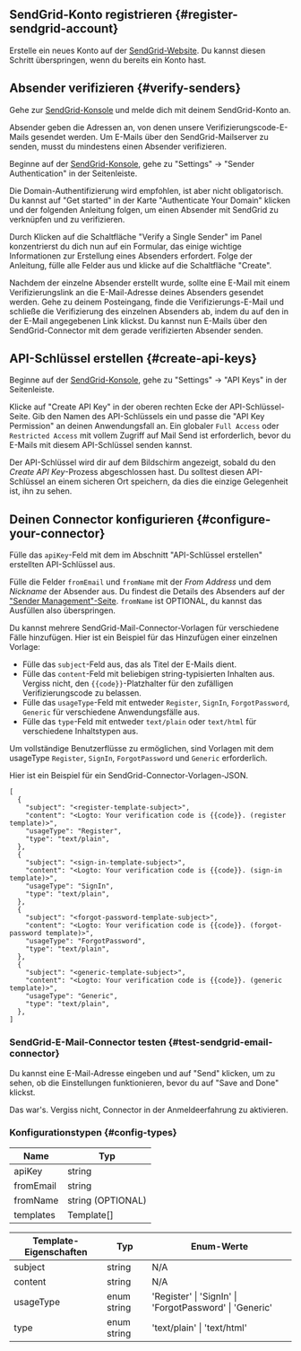## SendGrid-Konto registrieren \{#register-sendgrid-account}

Erstelle ein neues Konto auf der [SendGrid-Website](https://app.sendgrid.com/). Du kannst diesen Schritt überspringen, wenn du bereits ein Konto hast.

## Absender verifizieren \{#verify-senders}

Gehe zur [SendGrid-Konsole](https://app.sendgrid.com/) und melde dich mit deinem SendGrid-Konto an.

Absender geben die Adressen an, von denen unsere Verifizierungscode-E-Mails gesendet werden. Um E-Mails über den SendGrid-Mailserver zu senden, musst du mindestens einen Absender verifizieren.

Beginne auf der [SendGrid-Konsole](https://app.sendgrid.com/), gehe zu "Settings" -> "Sender Authentication" in der Seitenleiste.

Die Domain-Authentifizierung wird empfohlen, ist aber nicht obligatorisch. Du kannst auf "Get started" in der Karte "Authenticate Your Domain" klicken und der folgenden Anleitung folgen, um einen Absender mit SendGrid zu verknüpfen und zu verifizieren.

Durch Klicken auf die Schaltfläche "Verify a Single Sender" im Panel konzentrierst du dich nun auf ein Formular, das einige wichtige Informationen zur Erstellung eines Absenders erfordert. Folge der Anleitung, fülle alle Felder aus und klicke auf die Schaltfläche "Create".

Nachdem der einzelne Absender erstellt wurde, sollte eine E-Mail mit einem Verifizierungslink an die E-Mail-Adresse deines Absenders gesendet werden. Gehe zu deinem Posteingang, finde die Verifizierungs-E-Mail und schließe die Verifizierung des einzelnen Absenders ab, indem du auf den in der E-Mail angegebenen Link klickst. Du kannst nun E-Mails über den SendGrid-Connector mit dem gerade verifizierten Absender senden.

## API-Schlüssel erstellen \{#create-api-keys}

Beginne auf der [SendGrid-Konsole](https://app.sendgrid.com/), gehe zu "Settings" -> "API Keys" in der Seitenleiste.

Klicke auf "Create API Key" in der oberen rechten Ecke der API-Schlüssel-Seite. Gib den Namen des API-Schlüssels ein und passe die "API Key Permission" an deinen Anwendungsfall an. Ein globaler `Full Access` oder `Restricted Access` mit vollem Zugriff auf Mail Send ist erforderlich, bevor du E-Mails mit diesem API-Schlüssel senden kannst.

Der API-Schlüssel wird dir auf dem Bildschirm angezeigt, sobald du den _Create API Key_-Prozess abgeschlossen hast. Du solltest diesen API-Schlüssel an einem sicheren Ort speichern, da dies die einzige Gelegenheit ist, ihn zu sehen.

## Deinen Connector konfigurieren \{#configure-your-connector}

Fülle das `apiKey`-Feld mit dem im Abschnitt "API-Schlüssel erstellen" erstellten API-Schlüssel aus.

Fülle die Felder `fromEmail` und `fromName` mit der _From Address_ und dem _Nickname_ der Absender aus. Du findest die Details des Absenders auf der ["Sender Management"-Seite](https://mc.sendgrid.com/senders). `fromName` ist OPTIONAL, du kannst das Ausfüllen also überspringen.

Du kannst mehrere SendGrid-Mail-Connector-Vorlagen für verschiedene Fälle hinzufügen. Hier ist ein Beispiel für das Hinzufügen einer einzelnen Vorlage:

- Fülle das `subject`-Feld aus, das als Titel der E-Mails dient.
- Fülle das `content`-Feld mit beliebigen string-typisierten Inhalten aus. Vergiss nicht, den `{{code}}`-Platzhalter für den zufälligen Verifizierungscode zu belassen.
- Fülle das `usageType`-Feld mit entweder `Register`, `SignIn`, `ForgotPassword`, `Generic` für verschiedene Anwendungsfälle aus.
- Fülle das `type`-Feld mit entweder `text/plain` oder `text/html` für verschiedene Inhaltstypen aus.

Um vollständige Benutzerflüsse zu ermöglichen, sind Vorlagen mit dem usageType `Register`, `SignIn`, `ForgotPassword` und `Generic` erforderlich.

Hier ist ein Beispiel für ein SendGrid-Connector-Vorlagen-JSON.

```jsonc
[
  {
    "subject": "<register-template-subject>",
    "content": "<Logto: Your verification code is {{code}}. (register template)>",
    "usageType": "Register",
    "type": "text/plain",
  },
  {
    "subject": "<sign-in-template-subject>",
    "content": "<Logto: Your verification code is {{code}}. (sign-in template)>",
    "usageType": "SignIn",
    "type": "text/plain",
  },
  {
    "subject": "<forgot-password-template-subject>",
    "content": "<Logto: Your verification code is {{code}}. (forgot-password template)>",
    "usageType": "ForgotPassword",
    "type": "text/plain",
  },
  {
    "subject": "<generic-template-subject>",
    "content": "<Logto: Your verification code is {{code}}. (generic template)>",
    "usageType": "Generic",
    "type": "text/plain",
  },
]
```

### SendGrid-E-Mail-Connector testen \{#test-sendgrid-email-connector}

Du kannst eine E-Mail-Adresse eingeben und auf "Send" klicken, um zu sehen, ob die Einstellungen funktionieren, bevor du auf "Save and Done" klickst.

Das war's. Vergiss nicht, <MainSiteUrl href="/connectors/email-connectors/#enable-email-sign-up-or-sign-in">Connector in der Anmeldeerfahrung zu aktivieren</MainSiteUrl>.

### Konfigurationstypen \{#config-types}

| Name      | Typ               |
| --------- | ----------------- |
| apiKey    | string            |
| fromEmail | string            |
| fromName  | string (OPTIONAL) |
| templates | Template[]        |

| Template-Eigenschaften | Typ         | Enum-Werte                                              |
| ---------------------- | ----------- | ------------------------------------------------------- |
| subject                | string      | N/A                                                     |
| content                | string      | N/A                                                     |
| usageType              | enum string | 'Register' \| 'SignIn' \| 'ForgotPassword' \| 'Generic' |
| type                   | enum string | 'text/plain' \| 'text/html'                             |
